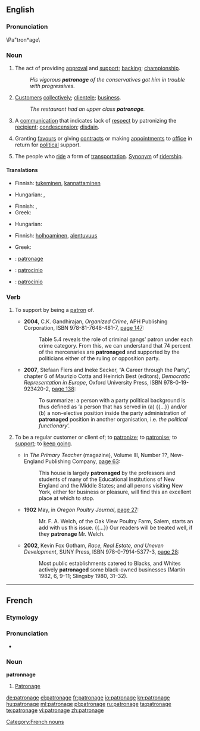 {{wikipedia}}
==English==

===Pronunciation===
\Pa"tron*age\

===Noun===
{{en-noun}}

# The act of providing [[approval]] and [[support]]; [[backing]]; [[championship]].
#: ''His vigorous '''patronage''' of the conservatives got him in trouble with progressives.''
# [[customer|Customer]]s [[collectively]];  [[clientele]]; [[business]].
#: ''The restaurant had an upper class '''patronage'''.''
# A [[communication]] that indicates lack of [[respect]] by patronizing the [[recipient]]; [[condescension]]; [[disdain]].
# {{politics}} Granting [[favour]]s or giving [[contract]]s or making [[appointment]]s to [[office]] in return for [[political]] support.
# The people who [[ride]] a form of [[transportation]]. [[Synonym]] of [[ridership]].

====Translations====
{{trans-top|the act of providing approval and support}}
* Finnish: [[tukeminen]], [[kannattaminen]]
{{trans-mid}}
* Hungarian: {{t-|hu|pártfogás}}, {{t-|hu|patronázs}}
{{trans-bottom}}

{{trans-top|customers collectively; clientele; business}}
* Finnish: {{t-|fi|asiakaskunta}}, {{t-|fi|asiakkaat|p}}
* Greek: {{t+|el|πελατεία|f|sc=Grek}}
{{trans-mid}}
* Hungarian: {{t+|hu|vevőkör}}
{{trans-bottom}}

{{trans-top|a communication that indicates lack of respect by patronizing the recipient}}
* Finnish: [[holhoaminen]], [[alentuvuus]]
{{trans-mid}}
* Greek: {{t|el|πατρονάρισμα|n|sc=Grek}}
{{trans-bottom}}

{{trans-top|granting favours or giving contracts or making appointments to office in return for political support}}
{{trans-mid}}
{{trans-bottom}}

{{trans-top|the business given to a commercial establishment by its customers; trade}}
{{trans-mid}}
{{trans-bottom}}

{{checktrans-top}}
* {{ttbc|French}}: [[patronage]] {{m}}
{{checktrans-mid}}
* {{ttbc|Italian}}: [[patrocinio]] {{m}}
* {{ttbc|Spanish}}: [[patrocinio]] {{m}}
{{checktrans-bottom}}

===Verb===
{{en-verb|patronag|es}}
{{rfv}}
{{rfquote}}

# {{transitive}} To support by being a [[patron]] of.
#* '''2004''', C.K. Gandhirajan, ''Organized Crime'', APH Publishing Corporation, ISBN 978-81-7648-481-7, [http://books.google.com/books?id=ohyhsmWmelAC&pg=PA147&dq=patronaged page 147]:
#*: Table 5.4 reveals the role of criminal gangs’ patron under each crime category. From this, we can understand that 74 percent of the mercenaries are '''patronaged''' and supported by the politicians either of the ruling or opposition party.
#* '''2007''', Stefaan Fiers and Ineke Secker, “A Career through the Party”, chapter 6 of Maurizio Cotta and Heinrich Best (editors), ''Democratic Representation in Europe'', Oxford University Press, ISBN 978-0-19-923420-2, [http://books.google.com/books?id=EtetpwF-xHMC&pg=PA138&dq=patronaged page 138]:
#*: To summarize: a person with a party political background is thus defined as ‘a person that has served in (a) {{...}} and/or (b) a non-elective position inside the party administration of '''patronaged''' position in another organisation, i.e. ''the political functionary''’.
# {{transitive}} To be a regular customer or client of; to [[patronize]]; to [[patronise]]; to [[support]]; to [[keep going]].
#* {{circa|1880}} in ''The Primary Teacher'' (magazine), Volume III, Number ??, New-England Publishing Company, [http://books.google.com/books?id=sxgVAAAAIAAJ&pg=PA33&dq=patronaged page 63]:
#*: This house is largely '''patronaged''' by the professors and students of many of the Educational Institutions of New England and the Middle States; and all perons visiting New York, either for business or pleasure, will find this an excellent place at which to stop.
#* '''1902''' May, in ''Oregon Poultry Journal'', [http://books.google.com/books?id=flRMAAAAYAAJ&pg=PA27&dq=patronage page 27]:
#*: Mr. F. A. Welch, of the Oak View Poultry Farm, Salem, starts an add with us this issue. {{...}} Our readers will be treated well, if they '''patronage''' Mr. Welch.
#* '''2002''', Kevin Fox Gotham, ''Race, Real Estate, and Uneven Development'', SUNY Press, ISBN 978-0-7914-5377-3, [http://books.google.com/books?id=CRG0QOEw9wAC&pg=PA28&dq=patronaged page 28]:
#*: Most public establishments catered to Blacks, and Whites actively '''patronaged''' some black-owned businesses (Martin 1982, 6, 9–11; Slingsby 1980, 31–32).

----

==French==

===Etymology===
{{suffix|patron|age}}

===Pronunciation===
* {{audio|Fr-patronage.ogg|audio}}

===Noun===
'''patronnage'''

# [[#English|Patronage]]

[[Category:French nouns]]

[[de:patronage]]
[[el:patronage]]
[[fr:patronage]]
[[io:patronage]]
[[kn:patronage]]
[[hu:patronage]]
[[ml:patronage]]
[[pl:patronage]]
[[ru:patronage]]
[[ta:patronage]]
[[te:patronage]]
[[vi:patronage]]
[[zh:patronage]]